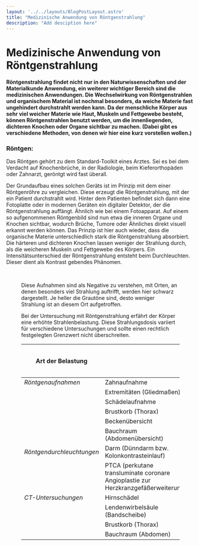 ```yaml
---
layout: '../../layouts/BlogPostLayout.astro'
title: "Medizinische Anwendung von Röntgenstrahlung"
description: "Add desciption here"
---
```


# Medizinische Anwendung von Röntgenstrahlung

#### Röntgenstrahlung findet nicht nur in den Naturwissenschaften und der Materialkunde Anwendung, ein weiterer wichtiger Bereich sind die medizinischen Anwendungen. Die Wechselwirkung von Röntgenstrahlen und organischem Material ist nochmal besonders, da weiche Materie fast ungehindert durchstrahlt werden kann. Da der menschliche Körper aus sehr viel weicher Materie wie Haut, Muskeln und Fettgewebe besteht, können Röntgenstrahlen benutzt werden, um die innenliegenden, dichteren Knochen oder Organe sichtbar zu machen. (Dabei gibt es verschiedene Methoden, von denen wir hier eine kurz vorstellen wollen.)

### Röntgen:
Das Röntgen gehört zu dem Standard-Toolkit eines Arztes. Sei es bei dem Verdacht auf Knochenbrüche, in der Radiologie, beim Kieferorthopäden oder Zahnarzt, geröntgt wird fast überall. 

Der Grundaufbau eines solchen Geräts ist im Prinzip mit dem einer Röntgenröhre zu vergleichen. Diese erzeugt die Röntgenstrahlung, mit der ein Patient durchstrahlt wird. Hinter dem Patienten befindet sich dann eine Fotoplatte oder in modernen Geräten ein digitaler Detektor, der die Röntgenstrahlung auffängt. Ähnlich wie bei einem Fotoapparat. Auf einem so aufgenommenen Röntgenbild sind nun etwa die inneren Organe und Knochen sichtbar, wodurch Brüche, Tumore oder Ähnliches direkt visuell erkannt werden können. Das Prinzip ist hier auch wieder, dass die organische Materie unterschiedlich stark die Röntgenstrahlung absorbiert. Die härteren und dichteren Knochen lassen weniger der Strahlung durch, als die weicheren Muskeln und Fettgewebe des Körpers. Ein Intensitätsunterschied der Röntgenstrahlung entsteht beim Durchleuchten. Dieser dient als Kontrast gebendes Phänomen. 

<Figure url="/src/imgs/keywords/xray_image.webp" text='Röntgenaufnahme eines menschlichen Torsos. Es sind die einzelnen Knochen, die Lungen und anderes Gewebe zu erkennen. 
' />
&nbsp;

Diese Aufnahmen sind als Negative zu verstehen, mit Orten, an denen besonders viel Strahlung auftrifft, werden hier schwarz dargestellt. Je heller die Grautöne sind, desto weniger Strahlung ist an diesem Ort aufgetroffen. 

Bei der Untersuchung mit Röntgenstrahlung erfährt der Körper eine erhöhte Strahlenbelastung. Diese Strahlungsdosis variiert für verschiedene Untersuchungen und sollte einen rechtlich festgelegten Grenzwert nicht überschreiten.

| **Art der Belastung**     	|                                                                                     	| **effektive Dosis** (Millisivert mSv) 	|
|---------------------------	|-------------------------------------------------------------------------------------	|---------------------------------------	|
| *Röntgenaufnahmen*        	| Zahnaufnahme                                                                        	| 0.01                                  	|
|                           	| Extremitäten (Gliedmaßen)                                                           	| 0.01                                  	|
|                           	| Schädelaufnahme                                                                     	| 0.02                                  	|
|                           	| Brustkorb (Thorax)                                                                  	| 0.04                                  	|
|                           	| Beckenübersicht                                                                     	| 0.3                                   	|
|                           	| Bauchraum (Abdomenübersicht)                                                        	| 0.4                                   	|
| *Röntgendurchleuchtungen* 	| Darm (Dünndarm bzw. Kolonkontrasteinlauf)                                           	| 5                                     	|
|                           	| PTCA (perkutane transluminate coronare Angioplastie zur Herzkranzgefäßerweiterung)) 	| 9                                     	|
| *CT-Untersuchungen*       	| Hirnschädel                                                                         	| 2                                     	|
|                           	| Lendenwirbelsäule (Bandscheibe)                                                     	| 2                                     	|
|                           	| Brustkorb (Thorax)                                                                  	| 5                                     	|
|                           	| Bauchraum (Abdomen)                                                                 	| 10                                    	|
